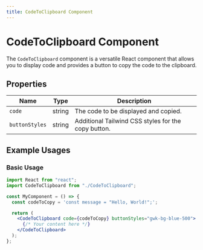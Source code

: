 ```yaml
---
title: CodeToClipboard Component
---
```


# CodeToClipboard Component

The `CodeToClipboard` component is a versatile React component that allows you to display code and provides a button to copy the code to the clipboard.

## Properties

| Name           | Type   | Description                                         |
| -------------- | ------ | --------------------------------------------------- |
| `code`         | string | The code to be displayed and copied.                |
| `buttonStyles` | string | Additional Tailwind CSS styles for the copy button. |

## Example Usages

### Basic Usage

```jsx
import React from "react";
import CodeToClipboard from "./CodeToClipboard";

const MyComponent = () => {
  const codeToCopy = 'const message = "Hello, World!";';

  return (
    <CodeToClipboard code={codeToCopy} buttonStyles="gwk-bg-blue-500">
      {/* Your content here */}
    </CodeToClipboard>
  );
};
```
